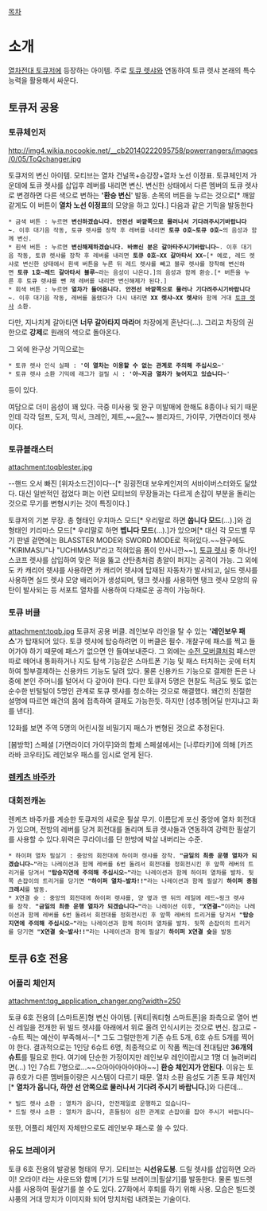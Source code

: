 [[목차]]
= 소개 =
[[열차전대 토큐저]]에 등장하는 아이템. 주로 [[토큐 렛샤]]와 연동하여 토큐 렛샤 본래의 특수 능력을 활용해서 싸운다.
== 토큐저 공용 ==
=== 토큐체인저 ===
http://img4.wikia.nocookie.net/__cb20140222095758/powerrangers/images/0/05/ToQchanger.jpg

토큐저의 변신 아이템. 모티브는 열차 건널목+승강장+열차 노선 이정표. 토큐체인저 가운데에 토큐 렛샤를 삽입후 레버를 내리면 변신. 변신한 상태에서 다른 멤버의 토큐 렛샤로 변경하면 다른 색으로 변하는 ''''환승 변신'''' 발동. 손목의 버튼을 누르는 것으로[* 깨알같게도 이 버튼이 '''열차 노선 이정표'''의 모양을 하고 있다.] 다음과 같은 기믹을 발동한다

 * 금색 버튼 : 누르면 '''변신하겠습니다. 안전선 바깥쪽으로 물러나서 기다려주시기바랍니다~'''. 이후 대기음 작동, 토큐 렛샤를 장착 후 레버를 내리면 '''토큐 O호~토큐 O호~'''의 음성과 함께 변신.
 * 흰색 버튼 : 누르면 '''변신해제하겠습니다. 바쁘신 분은 갈아타주시기바랍니다~'''. 이후 대기음 작동, 토큐 렛샤를 장착 후 레버를 내리면 '''토큐 O호~XX 갈아타서 XX~'''[* 예로, 레드 렛샤로 변신한 상태에서 흰색 버튼을 누른 뒤 레드 렛샤를 빼고 블루 렛샤를 장착해 변신하면 '''토큐 1호~레드 갈아타서 블루~'''라는 음성이 나온다.]의 음성과 함께 환승.[* 버튼을 누른 후 토큐 렛샤를 뺀 채 레버를 내리면 변신해제가 된다.]
 * 회색 버튼 : 누르면 '''열차가 들어옵니다. 안전선 바깥쪽으로 물러나 기다려주시기바랍니다~'''. 이후 대기음 작동, 레버를 올렸다가 다시 내리면 '''XX 렛샤~XX 렛샤'''와 함께 거대 [[토큐 렛샤]] 소환.

다만, 지나치게 갈아타면 '''너무 갈아타지 마라'''며 차장에게 혼난다(...). 그리고 차장의 권한으로 '''강제'''로 원래의 색으로 돌아온다.

그 외에 완구상 기믹으로는
 * 토큐 렛샤 인식 실패 : ''''이 열차는 이용할 수 없는 관계로 주의해 주십시오~''''
 * 토큐 렛샤 소환 기믹에 래그가 걸릴 시 : ''''아~지금 열차가 늦어지고 있습니다~''''

등이 있다.

여담으로 더미 음성이 꽤 있다. 극중 미사용 및 완구 미발매에 한해도 8종이나 되기 때문인데 각각 덤프, 도저, 믹서, 크레인, 제트,~~[[굉굉전대 보우켄저|응?]]~~ 블리자드, 가이무, 가면라이더 렛샤이다.

=== 토큐블래스터 ===
attachment:toqblester.jpg

--핸드 오서 빠진 [위자소드건]이다--[* 굉굉전대 보우케인저의 서바이버스터와도 닮았다. 대신 일반적인 접었다 펴는 이런 모티브의 무장들과는 다르게 손잡이 부분을 돌리는 것으로 무기를 변형시키는 것이 특징이다.]

토큐저의 기본 무장. 총 형태인 우치마스 모드[* 우리말로 하면 '''쏩니다 모드'''(...).]와 검 형태인 키리마스 모드[* 우리말로 하면 '''벱니다 모드'''(...).]가 있으며[* 대신 각 모드별 무기 판넬 겉면에는 BLASSTER MODE와 SWORD MODE로 적혀있다.~~완구에도 "KIRIMASU"나 "UCHIMASU"라고 적혀있음 폼이 안사니깐~~], [[토큐 렛샤]] 중 하나인 스코프 렛샤를 삽입하여 맞은 적을 뚫고 산탄총처럼 총알이 퍼지는 공격이 가능. 그 외에도 카 캐리어 렛샤를 사용하면 카 캐리어 렛샤에 탑재된 자동차가 발사되고, 실드 렛샤를 사용하면 실드 렛샤 모양 배리어가 생성되며, 탱크 렛샤를 사용하면 탱크 렛샤 모양의 유탄이 발사되는 등 서포트 열차를 사용하여 다채로운 공격이 가능하다.

=== 토큐 버클 ===
attachment:toqb.jpg
토큐저 공용 버클. 레인보우 라인을 탈 수 있는 ''''레인보우 패스''''가 탑재되어 있다. 토큐 렛샤에 탑승하려면 이 버클은 필수. 개찰구에 패스를 찍고 들어가야 하기 때문에 패스가 없으면 안 들여보내준다. 그 외에는 [[수전전대 쿄류저/무장|수전 모버클]]처럼 패스만 따로 떼어내 통화하거나 지도 탐색 기능같은 스마트폰 기능 및 패스 터치하는 곳에 터치하여 할부결제하는 신용카드 기능도 달려 있다. 물론 신용카드 기능으로 결제한 돈은 나중에 본인 주머니를 털어서 다 갚아야 한다. 다만 토큐저 5명은 현찰도 적금도 뭣도 없는 순수한 빈털털이 5명인 관계로 토큐 렛샤를 청소하는 것으로 해결했다. 왜건의 친절한 설명에 따르면 왜건의 몸에 접촉하여 결제도 가능한듯. 하지만 [성추행|어딜 만지냐고 화를 낸다].

12화를 보면 주역 5명의 어린시절 비밀기지 패스가 변형된 것으로 추정된다.

[봄방학] 스페셜 [가면라이더 가이무]와의 합체 스페셜에서는 [나루타키]에 의해 [카즈라바 코우타]도 레인보우 패스를 임시로 얻게 된다.

=== [[렌케츠 바주카]] ===

=== 대회전캐논 ===
렌케츠 바주카를 계승한 토큐저의 새로운 필살 무기. 이름답게 포신 중앙에 열차 회전대가 있으며, 전방의 레버를 당겨 회전대를 돌리며 토큐 렛샤들과 연동하여 강력한 필살기를 사용할 수 있다.위력은 쿠라이너를 단 한방에 박살 내버리는 수준.
 * 하이퍼 열차 필살기 : 중앙의 회전대에 하이퍼 렛샤를 장착. '''"금일의 최종 운행 열차가 되겠습니다~"'''라는 나레이션과 함께 레버를 6번 돌려서 회전대를 정회전시킨 후 앞쪽 레버의 트리거를 당겨서 '''"탑승지연에 주의해 주십시오~"'''라는 나레이션과 함께 하이퍼 열차를 발차. 뒷쪽 손잡이의 트리거를 당기면 '''"하이퍼 열차~발차!!"'''라는 나레이션과 함께 필살기 '''하이퍼 종점 크래시'''를 발동.
 * X연결 슛 : 중앙의 회전대에 하이퍼 렛샤를, 양 옆과 맨 뒤의 레일에 레드~핑크 렛샤를 장착. '''"금일의 최종 운행 열차가 되겠습니다~"'''라는 나레이션 이후, '''"X연결~"'''이라는 나레이션과 함께 레버를 6번 돌려서 회전대를 정회전시킨 후 앞쪽 레버의 트리거를 당겨서 '''"탑승지연에 주의해 주십시오~"'''라는 나레이션과 함께 하이퍼 열차를 발차. 뒷쪽 손잡이의 트리거를 당기면 '''"X연결 슛~발사!!"'''라는 나레이션과 함께 필살기 '''하이퍼 X연결 슛'''을 발동
== 토큐 6호 전용 ==
=== 어플리 체인저 ===
attachment:tqg_application_changer.png?width=250

토큐 6호 전용의 [스마트폰]형 변신 아이템. [쿼티|쿼티형 스마트폰]을 좌측으로 열어 변신 레일을 전개한 뒤 빌드 렛샤를 아래에서 위로 올려 인식시키는 것으로 변신.
참고로 --슈트 찍는 예산이 부족해서--[* 그도 그럴만한게 기존 슈트 5개, 6호 슈트 5개를 찍어야 한다. 결과적으로는 1인당 6슈트 6명, 최종적으로 이 작품 찍는데 전대팀만 '''36개의 슈트'''를 필요로 한다. 여기에 단순한 가정이지만 레인보우 레인이랍시고 1명 더 늘려버리면(…) 1인 7슈트 7명으로...~~으아아아아아아아~~] '''환승 체인지가 안된다.''' 이유는 토큐 6호가 다른 멤버들이랑은 시스템이 다르기 때문. 열차 소환 음성도 기존 토큐 체인저[* '''열차가 옵니다, 하얀 선 안쪽으로 물러나서 기다려 주시기 바랍니다.''']와 다른데...

 * 빌드 렛샤 소환 : 열차가 옵니다, 안전제일로 운행하고 있습니다~
 * 드릴 렛샤 소환 : 열차가 옵니다, 흔들림이 심한 관계로 손잡이를 잡아 주시기 바랍니다~

또한, 어플리 체인저 자체만으로도 레인보우 패스로 쓸 수 있다.

=== 유도 브레이커 ===
토큐 6호 전용의 발광봉 형태의 무기. 모티브는 '''시선유도봉'''. 드릴 렛샤를 삽입하면 오라이! 오라이! 라는 사운드와 함께 [기가 드릴 브레이크|필살기]를 발동한다.
물론 빌드렛샤를 사용하여 필살기를 쓸 수도 있다. 27화에서 후퇴를 하기 위해 사용. 모습은 빌드렛샤풍의 거대 망치가 이미지화 되어 망치처럼 내려꽂는 기술이다.
